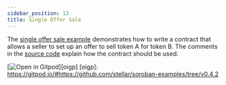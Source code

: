 ```yaml
---
sidebar_position: 13
title: Single Offer Sale
---
```


The [single offer sale example] demonstrates how to write a contract that allows a seller to set up an offer to sell token A for token B. The comments in the [source code] explain how the contract should be used.

[![Open in Gitpod](https://gitpod.io/button/open-in-gitpod.svg)][oigp] [oigp]: https://gitpod.io/#https://github.com/stellar/soroban-examples/tree/v0.4.2

[single offer sale example]: https://github.com/stellar/soroban-examples/tree/v0.4.2/single_offer
[source code]: https://github.com/stellar/soroban-examples/blob/v0.4.2/single_offer/src/lib.rs
